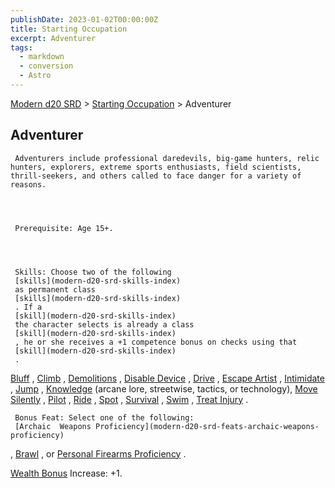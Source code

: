 ```yaml
---
publishDate: 2023-01-02T00:00:00Z
title: Starting Occupation
excerpt: Adventurer
tags:
  - markdown
  - conversion
  - Astro
---
```


[Modern d20 SRD](/#modernD20) > [Starting Occupation](modern-d20-srd-starting-occupation-index) > Adventurer

## Adventurer




     Adventurers include professional daredevils, big-game hunters, relic hunters, explorers, extreme sports enthusiasts, field scientists, thrill-seekers, and others called to face danger for a variety of reasons.




     Prerequisite: Age 15+.




     Skills: Choose two of the following
     [skills](modern-d20-srd-skills-index)
     as permanent class
     [skills](modern-d20-srd-skills-index)
     . If a
     [skill](modern-d20-srd-skills-index)
     the character selects is already a class
     [skill](modern-d20-srd-skills-index)
     , he or she receives a +1 competence bonus on checks using that
     [skill](modern-d20-srd-skills-index)
     .

[Bluff](modern-d20-srd-skills-bluff)
,
[Climb](modern-d20-srd-skills-climb)
,
[Demolitions](modern-d20-srd-skills-demolitions)
,
[Disable Device](modern-d20-srd-skills-disable-device)
,
[Drive](modern-d20-srd-skills-drive)
,
[Escape Artist](modern-d20-srd-skills-escape-artist)
,
[Intimidate](modern-d20-srd-skills-intimidate)
,
[Jump](modern-d20-srd-skills-jump)
,
[Knowledge](modern-d20-srd-skills-knowledge)
(arcane lore, streetwise, tactics, or technology),
[Move Silently](modern-d20-srd-skills-move-silently)
,
[Pilot](modern-d20-srd-skills-pilot)
,
[Ride](modern-d20-srd-skills-ride)
,
[Spot](modern-d20-srd-skills-spot)
,
[Survival](modern-d20-srd-skills-survival)
,
[Swim](modern-d20-srd-skills-swim)
,
[Treat Injury](modern-d20-srd-skills-treat-injury)
.

     Bonus Feat: Select one of the following:
     [Archaic  Weapons Proficiency](modern-d20-srd-feats-archaic-weapons-proficiency)
,
[Brawl](modern-d20-srd-feats-brawl)
, or
[Personal Firearms Proficiency](modern-d20-srd-feats-personal-firearms-proficiency)
.

[Wealth Bonus](modern-d20-srd-wealth-wealth-bonus)
Increase: +1.
